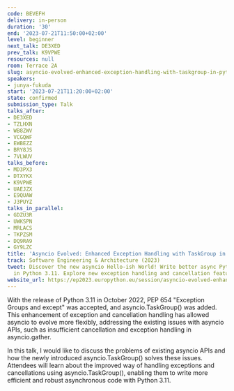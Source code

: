 ```yaml
---
code: BEVEFH
delivery: in-person
duration: '30'
end: '2023-07-21T11:50:00+02:00'
level: beginner
next_talk: DE3XED
prev_talk: K9VPWE
resources: null
room: Terrace 2A
slug: asyncio-evolved-enhanced-exception-handling-with-taskgroup-in-python-3-11
speakers:
- junya-fukuda
start: '2023-07-21T11:20:00+02:00'
state: confirmed
submission_type: Talk
talks_after:
- DE3XED
- TZLHXN
- WB8ZWV
- VCGQWF
- EWBEZZ
- BRY8JS
- 7VLWUV
talks_before:
- MD3PX3
- DTXYKX
- K9VPWE
- UAEJZX
- E9QUAW
- J3PUYZ
talks_in_parallel:
- GDZU3R
- UWKSPN
- MRLACS
- TKPZSM
- DQ9RA9
- GY9LZC
title: 'Asyncio Evolved: Enhanced Exception Handling with TaskGroup in Python 3.11'
track: Software Engineering & Architecture (2023)
tweet: Discover the new asyncio Hello-ish World! Write better async Python with asyncio.TaskGroup
  in Python 3.11. Explore new exception handling and cancellation features.
website_url: https://ep2023.europython.eu/session/asyncio-evolved-enhanced-exception-handling-with-taskgroup-in-python-3-11
---
```


With the release of Python 3.11 in October 2022, PEP 654 "Exception Groups and except" was accepted, and asyncio.TaskGroup() was added. This enhancement of exception and cancellation handling has allowed asyncio to evolve more flexibly, addressing the existing issues with asyncio APIs, such as insufficient cancellation and exception handling in asyncio.gather.

In this talk, I would like to discuss the problems of existing asyncio APIs and how the newly introduced asyncio.TaskGroup() solves these issues. Attendees will learn about the improved way of handling exceptions and cancellations using asyncio.TaskGroup(), enabling them to write more efficient and robust asynchronous code with Python 3.11.